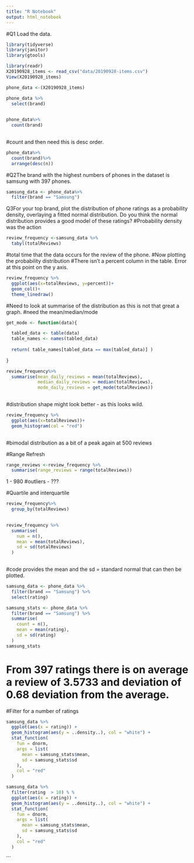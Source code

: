 ```yaml
---
title: "R Notebook"
output: html_notebook
---
```


#Q1 Load the data.

```r
library(tidyverse)
library(janitor)
library(gtools)

```

```r
library(readr)
X20190928_items <- read_csv("data/20190928-items.csv")
View(X20190928_items)
```
```r
phone_data <-(X20190928_items)
```

```r
phone_data %>%
  select(brand)
 
```

```r
phone_data%>%
  count(brand)
 
```
#count and then need this is desc order.
```r
phone_data%>%
  count(brand)%>%
  arrange(desc(n))
```

#Q2The brand with the highest numbers of phones in the dataset is samsung with 397 phones.


```r
samsung_data <- phone_data%>%
  filter(brand == "Samsung")
```

Q3For your top brand, plot the distribution of phone ratings as a probability density, overlaying a fitted normal distribution. Do you think the normal distribution provides a good model of these ratings?
#Probability density was the action


```r
review_frequency <-samsung_data %>%
  tabyl(totalReviews)

```

#total time that the data occurs for the review of the phone.
#Now plotting the probability distribution
#There isn't a percent column in the table. Error at this point on the y axis.

```r
review_frequency %>%
  ggplot(aes(x=totalReviews, y=percent))+
  geom_col()+
  theme_linedraw()
```
#Need to look at summarise of the distribution as this is not that great a graph.
#need the mean/median/mode

```r
get_mode <- function(data){

  tabled_data <- table(data)
  table_names <- names(tabled_data)
  
  return( table_names[tabled_data == max(tabled_data)] )
  
}
```

```r
review_frequency%>%
  summarise(mean_daily_reviews = mean(totalReviews), 
            median_daily_reviews = median(totalReviews),
            mode_daily_reviews = get_mode(totalReviews))
  
```

#distribution shape might look better - as this looks wild.

```r
review_frequency %>%
  ggplot(aes(x=totalReviews))+
  geom_histogram(col = "red")
  
```

#bimodal distribution as a bit of a peak again at 500 reviews

#Range Refresh
```r
range_reviews <-review_frequency %>%
  summarise(range_reviews = range(totalReviews))
```
1 - 980
#outliers - ???

#Quartile and interquartile

```r
review_frequency%>%
  group_by(totalReviews)
 
```






```r
review_frequency %>%
  summarise(
    num = n(),
    mean = mean(totalReviews),
    sd = sd(totalReviews)
  )
  
```

#code provides the mean and the sd = standard normal that can then be plotted.

```r
samsung_data <- phone_data %>%
  filter(brand == "Samsung") %>%
  select(rating)

samsung_stats <- phone_data %>%
  filter(brand == "Samsung") %>%
  summarise(
    count = n(),
    mean = mean(rating),
    sd = sd(rating)
  )
samsung_stats

```
# From 397 ratings there is on average a review of 3.5733 and deviation of 0.68 deviation from the average.
#Filter for a number of ratings 

```r
samsung_data %>%
  ggplot(aes(x = rating)) +
  geom_histogram(aes(y = ..density..), col = "white") +
  stat_function(
    fun = dnorm, 
    args = list(
      mean = samsung_stats$mean,
      sd = samsung_stats$sd
    ),
    col = "red"
  )
```


```r
samsung_data %>%
  filter(rating  > 10) % %
  ggplot(aes(x = rating)) +
  geom_histogram(aes(y = ..density..), col = "white") +
  stat_function(
    fun = dnorm, 
    args = list(
      mean = samsung_stats$mean,
      sd = samsung_stats$sd
    ),
    col = "red"
  )
```
```











